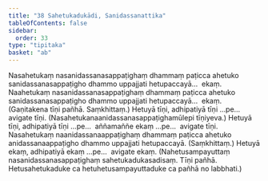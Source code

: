 ```yaml
---
title: "38 Sahetukadukādi, Sanidassanattika"
tableOfContents: false
sidebar:
  order: 33
type: "tipitaka"
basket: "ab"
---
```



<DynamicBreadcrumb />

<Division number="86">

<Paragraph number="211">
Nasahetukaṃ nasanidassanasappaṭighaṃ dhammaṃ paṭicca ahetuko sanidassanasappaṭigho dhammo uppajjati hetupaccayā…  ekaṃ.
</Paragraph>

<Paragraph number="212">
Naahetukaṃ nasanidassanasappaṭighaṃ dhammaṃ paṭicca ahetuko sanidassanasappaṭigho dhammo uppajjati hetupaccayā…  ekaṃ. (Gaṇitakena tīṇi pañhā. Saṃkhittaṃ.) Hetuyā tīṇi, adhipatiyā tīṇi …pe…  avigate tīṇi.
</Paragraph>

<Paragraph number="213">
(Nasahetukanaanidassanasappaṭighamūlepi tīṇiyeva.) Hetuyā tīṇi, adhipatiyā tīṇi …pe…  aññamaññe ekaṃ …pe…  avigate tīṇi.
</Paragraph>

<Paragraph number="214">
Nasahetukaṃ naanidassanaappaṭighaṃ dhammaṃ paṭicca ahetuko anidassanaappaṭigho dhammo uppajjati hetupaccayā. (Saṃkhittaṃ.) Hetuyā ekaṃ, adhipatiyā ekaṃ …pe…  avigate ekaṃ.
</Paragraph>

<Paragraph number="215">
(Nahetusampayuttaṃ nasanidassanasappaṭighaṃ sahetukadukasadisaṃ. Tīṇi pañhā. Hetusahetukaduke ca hetuhetusampayuttaduke ca pañhā no labbhati.)
</Paragraph>
</Division>